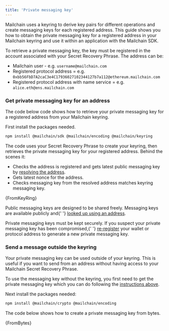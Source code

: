 ```yaml
---
title: 'Private messaging key'
---
```



Mailchain uses a keyring to derive key pairs for different operations and create messaging keys for each registered address. This guide shows you how to obtain the private messaging key for a registered address in your Mailchain keyring and use it within an application with the Mailchain SDK.

To retrieve a private messaging key, the key must be registered in the account associated with your Secret Recovery Phrase. The address can be:

-   Mailchain user - e.g. `username@mailchain.com`
-   Registered protocol address = e.g. `0xbb56FbD7A2caC3e4C17936027102344127b7a112@ethereum.mailchain.com`
-   Registered protocol address with name service = e.g. `alice.eth@ens.mailchain.com`

### Get private messaging key for an address

The code below code shows how to retrieve your private messaging key for a registered address from your Mailchain keyring.

First install the packages needed.

```bash npm2yarn
npm install @mailchain/sdk @mailchain/encoding @mailchain/keyring
```

The code uses your Secret Recovery Phrase to create your keyring, then retrieves the private messaging key for your registered address. Behind the scenes it:

-   Checks the address is registered and gets latest public messaging key by [resolving the address](../resolve-address).
-   Gets latest nonce for the address.
-   Checks messaging key from the resolved address matches keyring messaging key.

<CodeBlock language="ts">{FromKeyRing}</CodeBlock>

<Admonition type="info">
	<p>
		Public messaging keys are designed to be shared freely. Messaging keys are available publicly and{' '}
		<a href="../resolve-address">looked up using an address</a>.
	</p>
</Admonition>

<Admonition type="warning">
	<p>
		Private messaging keys must be kept securely. If you suspect your private messaging key has been compromised,{' '}
		<a href="../../../user/guides/getting-started/register-a-wallet/">re-register</a> your wallet or protocol
		address to generate a new private messaging key.
	</p>
</Admonition>

### Send a message outside the keyring

Your private messaging key can be used outside of your keyring. This is useful if you want to send from an address without having access to your Mailchain Secret Recovery Phrase.

To use the messaging key without the keyring, you first need to get the private messaging key which you can do following the [instructions above](#get-address-private-messaging-key).

Next install the packages needed:

```bash npm2yarn
npm install @mailchain/crypto @mailchain/encoding
```

The code below shows how to create a private messaging key from bytes.

<CodeBlock language="ts">{FromBytes}</CodeBlock>
